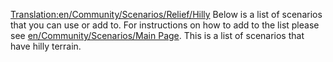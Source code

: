 [[Translation:en/Community/Scenarios/Relief/Hilly]]
Below is a list of scenarios that you can use or add to. For instructions on how to add to the list please see [[en/Community/Scenarios/Main Page]]. This is a list of scenarios that have hilly terrain.